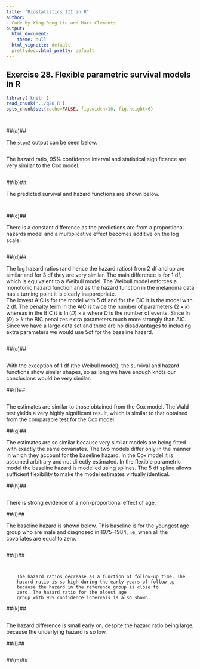 ```yaml
---
title: "Biostatistics III in R"
author:
- Code by Xing-Rong Liu and Mark Clements
output:
  html_document:
    theme: null
  html_vignette: default
  prettydoc::html_pretty: default
---
```


## Exercise 28. Flexible parametric survival models in R ##



```r
library('knitr')
read_chunk('../q28.R')
opts_chunk$set(cache=FALSE, fig.width=10, fig.height=6)
```


```r
```


```r
```

##(a)## 

The `stpm2` output can be seen below.

```r
```

The hazard ratio, 95% confidence interval and statistical
        significance are very similar to the Cox model.
		
```r
```

##(b)## 

The predicted survival and hazard functions are shown below.

```r
```

```r
```

##(c)## 

There is a constant difference as the predictions are from a
        proportional hazards model and a multiplicative effect becomes
        additive on the log scale.
		
```r
```

##(d)## 

The log hazard ratios (and hence the hazard ratios) from 2 df
        and up are similar and for 3 df they are very similar. The main
        difference is for 1 df, which is equivalent to a Weibull model.
        The Weibull model enforces a monotonic hazard function and as
        the hazard function in the melanoma data has a turning point it
        is clearly inappropriate.\
        The lowest AIC is for the model with 5 df and for the BIC it is
        the model with 2 df. The penalty term in the AIC is twice the
        number of parameters ($2 \times k$) whereas in the BIC it is
        $\ln(D) \times k$ where $D$ is the number of events. Since
        $\ln(D) > k$ the BIC penalizes extra parameters much more
        strongly than AIC. Since we have a large data set and there are
        no disadvantages to including extra parameters we would use 5df
        for the baseline hazard.
		
```r
```

##(e)## 

```r
```

With the exception of 1 df (the Weibull model), the survival and
        hazard functions show similar shapes, so as long we have enough
        knots our conclusions would be very similar.
		
##(f)## 

```r
```

The estimates are similar to those obtained from the Cox model.
        The Wald test yields a very highly significant result, which is
        similar to that obtained from the comparable test for the
        Cox model.

##(g)## 

The estimates are so similar because very similar models are
        being fitted with exactly the same covariates. The two models
        differ only in the manner in which they account for the
        baseline hazard. In the Cox model it is assumed arbitrary and
        not directly estimated. In the flexible parametric model the
        baseline hazard is modelled using splines. The 5 df spline
        allows sufficient flexibility to make the model estimates
        virtually identical.

##(h)## 

```r
```

There is strong evidence of a non-proportional effect of age.

##(i)## 

The baseline hazard is shown below. This baseline
        is for the youngest age group who are male and diagnosed in
        1975–1984, i.e, when all the covariates are equal to zero.
		
```r
```

##(j)## 

```r
```

```r
```

        The hazard ratios decrease as a function of follow-up time. The
        hazard ratio is so high during the early years of follow-up
        because the hazard in the reference group is close to
        zero. The hazard ratio for the oldest age
        group with 95% confidence intervals is also shown.
##(k)## 


```r
```

The hazard difference is small early on, despite the hazard
        ratio being large, because the underlying hazard is so low.
		
##(l)## 


```r
```

##(m)## 


```r
```
